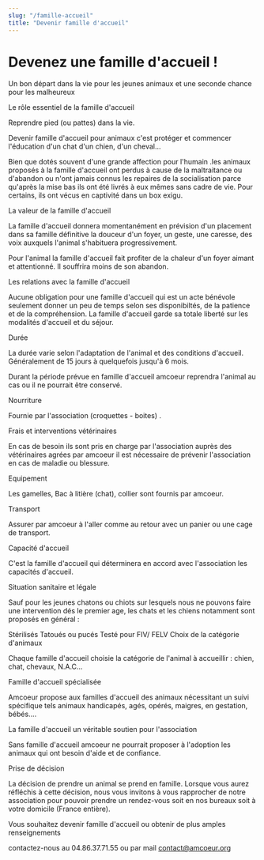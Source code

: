 ```yaml
---
slug: "/famille-accueil"
title: "Devenir famille d'accueil"
---
```


# Devenez une famille d'accueil !

Un bon départ dans la vie pour les jeunes animaux et une seconde chance pour les malheureux

Le rôle essentiel de la famille d'accueil

Reprendre pied (ou pattes) dans la vie.

Devenir famille d'accueil pour animaux c'est protéger et commencer l'éducation d'un chat d'un chien, d'un cheval...

Bien que dotés souvent d'une grande affection pour l'humain .les animaux proposés à la famille d'accueil ont perdus à cause de la maltraitance ou d'abandon ou n'ont jamais connus les repaires de la socialisation parce qu'après la mise bas ils ont été livrés à eux mêmes sans cadre de vie. Pour certains, ils ont vécus en captivité dans un box exigu.

La valeur de la famille d'accueil

La famille d'accueil donnera momentanément en prévision d'un placement dans sa famille définitive la douceur d'un foyer, un geste, une caresse, des voix auxquels l'animal s'habituera progressivement.

Pour l'animal la famille d'accueil fait profiter de la chaleur d'un foyer aimant et attentionné. Il souffrira moins de son abandon.

Les relations avec la famille d'accueil

Aucune obligation pour une famille d'accueil qui est un acte bénévole seulement donner un peu de temps selon ses disponibiltés, de la patience et de la compréhension. La famille d'accueil garde sa totale liberté sur les modalités d'accueil et du séjour.

Durée

La durée varie selon l'adaptation de l'animal et des conditions d'accueil. Généralement de 15 jours à quelquefois jusqu'à 6 mois.

Durant la période prévue en famille d'accueil amcoeur reprendra l'animal au cas ou il ne pourrait être conservé.

Nourriture

Fournie par l'association (croquettes - boites) .

Frais et interventions vétérinaires

En cas de besoin ils sont pris en charge par l'association auprès des vétérinaires agrées par amcoeur il est nécessaire de prévenir l'association en cas de maladie ou blessure.

Equipement

Les gamelles, Bac à litière (chat), collier sont fournis par amcoeur.

Transport

Assurer par amcoeur à l'aller comme au retour avec un panier ou une cage de transport.

Capacité d'accueil

C'est la famille d'accueil qui déterminera en accord avec l'association les capacités d'accueil.

Situation sanitaire et légale

Sauf pour les jeunes chatons ou chiots sur lesquels nous ne pouvons faire une intervention dés le premier age, les chats et les chiens notamment sont proposés en général :

Stérilisés
Tatoués ou pucés
Testé pour FIV/ FELV
Choix de la catégorie d'animaux

Chaque famille d'accueil choisie la catégorie de l'animal à accueillir : chien, chat, chevaux, N.A.C…

Famille d'accueil spécialisée

Amcoeur propose aux familles d'accueil des animaux nécessitant un suivi spécifique tels animaux handicapés, agés, opérés, maigres, en gestation, bébés….

La famille d'accueil un véritable soutien pour l'association

Sans famille d'accueil amcoeur ne pourrait proposer à l'adoption les animaux qui ont besoin d'aide et de confiance.

Prise de décision

La décision de prendre un animal se prend en famille. Lorsque vous aurez réfléchis à cette décision, nous vous invitons à vous rapprocher de notre association pour pouvoir prendre un rendez-vous soit en nos bureaux soit à votre domicile (France entière).

Vous souhaitez devenir famille d'accueil ou obtenir de plus amples renseignements

contactez-nous au 04.86.37.71.55 ou par mail contact@amcoeur.org
